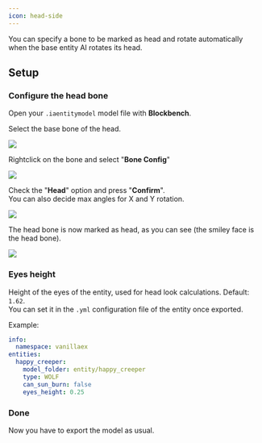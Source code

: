 ```yaml
---
icon: head-side
---
```


<Card title="A20y3lo3Aic" icon="link" href="http://youtu.be/A20y3lo3Aic"></Card>


You can specify a bone to be marked as head and rotate automatically when the base entity AI rotates its head.

## Setup

### Configure the head bone

Open your `.iaentitymodel` model file with **Blockbench**.

Select the base bone of the head.

![](</assets/images/image (92).png>)

Rightclick on the bone and select "**Bone Config**"

![](</assets/images/image (181).png>)

Check the "**Head**" option and press "**Confirm**".\
You can also decide max angles for X and Y rotation.

![](</assets/images/image (84).png>)

The head bone is now marked as head, as you can see (the smiley face is the head bone).

![](</assets/images/image (79).png>)

### Eyes height

Height of the eyes of the entity, used for head look calculations. Default: `1.62`.\
You can set it in the `.yml` configuration file of the entity once exported.

Example:

```yaml
info:
  namespace: vanillaex
entities:
  happy_creeper:
    model_folder: entity/happy_creeper
    type: WOLF
    can_sun_burn: false
    eyes_height: 0.25
```

### Done

Now you have to export the model as usual.


<Card title="Advanced Method" icon="text" href="/advanced-method"></Card>


